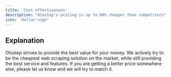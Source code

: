 ```yaml
---
title: 'Cost effectiveness'
description: "Olostep's pricing is up to 60% cheaper than competitors"
icon: 'dollar-sign'
---
```


## Explanation
Olostep strives to provide the best value for your money. We actively try to be the cheapest web scraping solution on the market, while still providing the best service and features.
If you are getting a better price somewhere else, please let us know and we will try to match it.